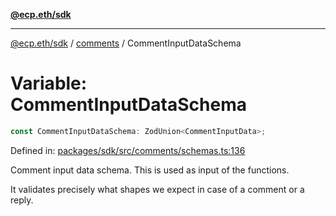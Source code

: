 [**@ecp.eth/sdk**](../../index.mdx)

***

[@ecp.eth/sdk](/sdk-reference/index.mdx) / [comments](/sdk-reference/comments/index.mdx) / CommentInputDataSchema

# Variable: CommentInputDataSchema

```ts
const CommentInputDataSchema: ZodUnion<CommentInputData>;
```

Defined in: [packages/sdk/src/comments/schemas.ts:136](https://github.com/ecp-eth/comments-monorepo/blob/main/packages/sdk/src/comments/schemas.ts#L136)

Comment input data schema. This is used as input of the functions.

It validates precisely what shapes we expect in case of a comment or a reply.

